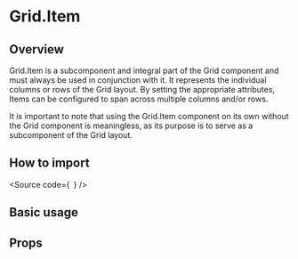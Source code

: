 

<Meta of={Stories} />

<H1>Grid.Item</H1>

<H2>Overview</H2>

Grid.Item is a subcomponent and integral part of the Grid component and must always be used in conjunction with it.
It represents the individual columns or rows of the Grid layout.
By setting the appropriate attributes, Items can be configured to span across multiple columns and/or rows.

It is important to note that using the Grid.Item component on its own without the Grid component is meaningless, as its purpose is to serve as a subcomponent of the Grid layout.

<H2>How to import</H2>

<Source
  code={`
`}
/>

<H2>Basic usage</H2>

<Canvas of={Stories.Base} />

<H2>Props</H2>

<ArgTypes of={Stories} />
